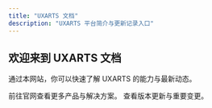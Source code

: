 ```yaml
---
title: "UXARTS 文档"
description: "UXARTS 平台简介与更新记录入口"
---
```


<script>
try {
  if (!localStorage.getItem('mintlify-theme')) {
    localStorage.setItem('mintlify-theme', 'dark');
  }
} catch (e) {}
</script>

## 欢迎来到 UXARTS 文档

通过本网站，你可以快速了解 UXARTS 的能力与最新动态。

<Columns cols={2}>
  <Card
    title="开始了解 UXARTS"
    icon="rocket"
    href="https://uxarts.ai/"
    horizontal
  >
    前往官网查看更多产品与解决方案。
  </Card>
  <Card
    title="更新日志"
    icon="clock"
    href="/changelog"
  >
    查看版本更新与重要变更。
  </Card>
</Columns>

